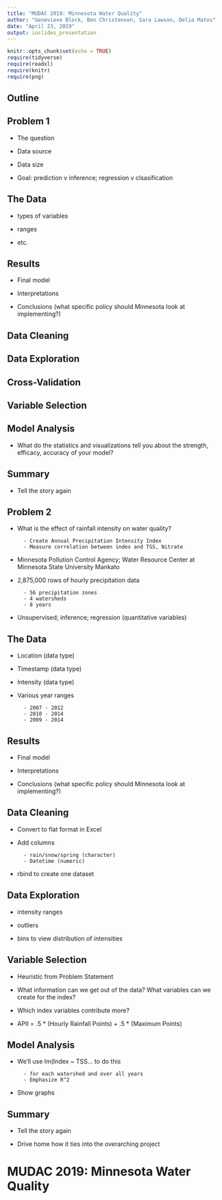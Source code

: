 ```yaml
---
title: "MUDAC 2019: Minnesota Water Quality"
author: "Genevieve Block, Ben Christensen, Sara Lawson, Delia Matos"
date: "April 23, 2019"
output: ioslides_presentation
---
```


```r
knitr::opts_chunk$set(echo = TRUE)
require(tidyverse)
require(readxl)
require(knitr)
require(png)

```

## Outline


## Problem 1

- The question

- Data source

- Data size

- Goal: prediction v inference; regression v clsasification

## The Data

- types of variables

- ranges

- etc.

## Results

- Final model

- Interpretations

- Conclusions (what specific policy should Minnesota look at implementing?)


## Data Cleaning



## Data Exploration


## Cross-Validation


## Variable Selection


## Model Analysis

- What do the statistics and visualizations tell you about the strength, efficacy, accuracy of your model?


## Summary

 - Tell the story again
 
 

## Problem 2

- What is the effect of rainfall intensity on water quality?

        - Create Annual Precipitation Intensity Index
        - Measure correlation between index and TSS, Nitrate

- Minnesota Pollution Control Agency; Water Resource Center at Minnesota State University Mankato

- 2,875,000 rows of hourly precipitation data

        - 56 precipitation zones
        - 4 watersheds
        - 8 years

- Unsupervised; inference; regression (quantitative variables)


## The Data

- Location (data type)

- Timestamp (data type)

- Intensity (data type)

- Various year ranges 

        - 2007 - 2012
        - 2010 - 2014
        - 2009 - 2014


## Results

- Final model

- Interpretations

- Conclusions (what specific policy should Minnesota look at implementing?)


## Data Cleaning

- Convert to flat format in Excel

- Add columns 
        
        - rain/snow/spring (character)
        - Datetime (numeric)

- rbind to create one dataset


## Data Exploration

- intensity ranges

- outliers

- bins to view distribution of intensities 


## Variable Selection

- Heuristic from Problem Statement

- What information can we get out of the data? What variables can we create for the index?

- Which index variables contribute more?

- APII = .5 * (Hourly Rainfall Points) + .5 * (Maximum Points)


## Model Analysis

- We'll use lm(Index ~ TSS... to do this

        - for each watershed and over all years
        - Emphasize R^2

- Show graphs


## Summary

 - Tell the story again
 
 - Drive home how it ties into the overarching project
 


# MUDAC 2019: Minnesota Water Quality 